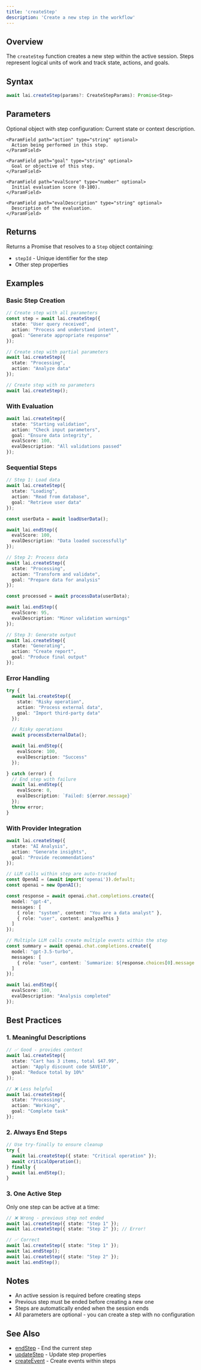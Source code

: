 ```yaml
---
title: 'createStep'
description: 'Create a new step in the workflow'
---
```


## Overview

The `createStep` function creates a new step within the active session. Steps represent logical units of work and track state, actions, and goals.

## Syntax

```typescript
await lai.createStep(params?: CreateStepParams): Promise<Step>
```

## Parameters

<ParamField path="params" type="CreateStepParams" optional>
  Optional object with step configuration:
  
  <Expandable title="properties">
    <ParamField path="state" type="string" optional>
      Current state or context description.
    </ParamField>
    
    <ParamField path="action" type="string" optional>
      Action being performed in this step.
    </ParamField>
    
    <ParamField path="goal" type="string" optional>
      Goal or objective of this step.
    </ParamField>
    
    <ParamField path="evalScore" type="number" optional>
      Initial evaluation score (0-100).
    </ParamField>
    
    <ParamField path="evalDescription" type="string" optional>
      Description of the evaluation.
    </ParamField>
  </Expandable>
</ParamField>

## Returns

Returns a Promise that resolves to a `Step` object containing:
- `stepId` - Unique identifier for the step
- Other step properties

## Examples

### Basic Step Creation

```typescript
// Create step with all parameters
const step = await lai.createStep({
  state: "User query received",
  action: "Process and understand intent",
  goal: "Generate appropriate response"
});

// Create step with partial parameters
await lai.createStep({
  state: "Processing",
  action: "Analyze data"
});

// Create step with no parameters
await lai.createStep();
```

### With Evaluation

```typescript
await lai.createStep({
  state: "Starting validation",
  action: "Check input parameters",
  goal: "Ensure data integrity",
  evalScore: 100,
  evalDescription: "All validations passed"
});
```

### Sequential Steps

```typescript
// Step 1: Load data
await lai.createStep({
  state: "Loading",
  action: "Read from database",
  goal: "Retrieve user data"
});

const userData = await loadUserData();

await lai.endStep({
  evalScore: 100,
  evalDescription: "Data loaded successfully"
});

// Step 2: Process data
await lai.createStep({
  state: "Processing",
  action: "Transform and validate",
  goal: "Prepare data for analysis"
});

const processed = await processData(userData);

await lai.endStep({
  evalScore: 95,
  evalDescription: "Minor validation warnings"
});

// Step 3: Generate output
await lai.createStep({
  state: "Generating",
  action: "Create report",
  goal: "Produce final output"
});
```

### Error Handling

```typescript
try {
  await lai.createStep({
    state: "Risky operation",
    action: "Process external data",
    goal: "Import third-party data"
  });

  // Risky operations
  await processExternalData();

  await lai.endStep({
    evalScore: 100,
    evalDescription: "Success"
  });

} catch (error) {
  // End step with failure
  await lai.endStep({
    evalScore: 0,
    evalDescription: `Failed: ${error.message}`
  });
  throw error;
}
```

### With Provider Integration

```typescript
await lai.createStep({
  state: "AI Analysis",
  action: "Generate insights",
  goal: "Provide recommendations"
});

// LLM calls within step are auto-tracked
const OpenAI = (await import('openai')).default;
const openai = new OpenAI();

const response = await openai.chat.completions.create({
  model: "gpt-4",
  messages: [
    { role: "system", content: "You are a data analyst" },
    { role: "user", content: analyzeThis }
  ]
});

// Multiple LLM calls create multiple events within the step
const summary = await openai.chat.completions.create({
  model: "gpt-3.5-turbo",
  messages: [
    { role: "user", content: `Summarize: ${response.choices[0].message.content}` }
  ]
});

await lai.endStep({
  evalScore: 100,
  evalDescription: "Analysis completed"
});
```

## Best Practices

### 1. Meaningful Descriptions

```typescript
// ✅ Good - provides context
await lai.createStep({
  state: "Cart has 3 items, total $47.99",
  action: "Apply discount code SAVE10",
  goal: "Reduce total by 10%"
});

// ❌ Less helpful
await lai.createStep({
  state: "Processing",
  action: "Working",
  goal: "Complete task"
});
```

### 2. Always End Steps

```typescript
// Use try-finally to ensure cleanup
try {
  await lai.createStep({ state: "Critical operation" });
  await criticalOperation();
} finally {
  await lai.endStep();
}
```

### 3. One Active Step

Only one step can be active at a time:

```typescript
// ❌ Wrong - previous step not ended
await lai.createStep({ state: "Step 1" });
await lai.createStep({ state: "Step 2" }); // Error!

// ✅ Correct
await lai.createStep({ state: "Step 1" });
await lai.endStep();
await lai.createStep({ state: "Step 2" });
await lai.endStep();
```

## Notes

- An active session is required before creating steps
- Previous step must be ended before creating a new one
- Steps are automatically ended when the session ends
- All parameters are optional - you can create a step with no configuration

## See Also

- [endStep](/typescript-sdk/end-step) - End the current step
- [updateStep](/typescript-sdk/update-step) - Update step properties
- [createEvent](/typescript-sdk/create-event) - Create events within steps